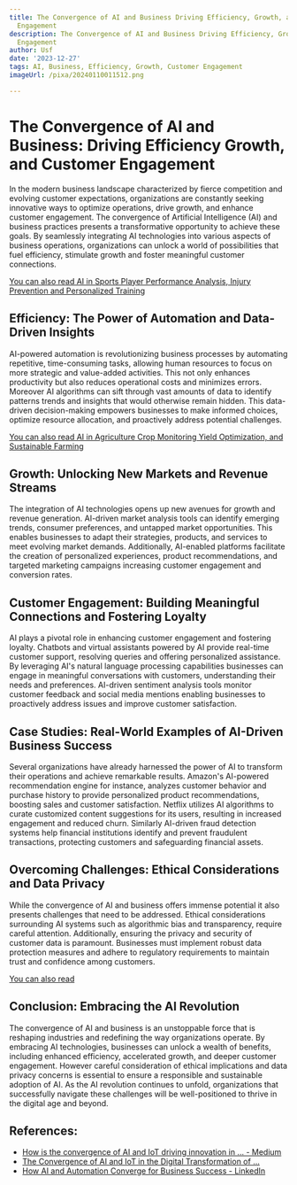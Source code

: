 ```yaml
---
title: The Convergence of AI and Business Driving Efficiency, Growth, and Customer
  Engagement
description: The Convergence of AI and Business Driving Efficiency, Growth, and Customer
  Engagement
author: Usf
date: '2023-12-27'
tags: AI, Business, Efficiency, Growth, Customer Engagement
imageUrl: /pixa/20240110011512.png

---
```

#  The  Convergence of AI and Business: Driving Efficiency  Growth, and Customer Engagement

In  the modern business landscape characterized by fierce competition and evolving customer expectations, organizations are constantly seeking innovative  ways to optimize  operations, drive growth, and  enhance customer engagement. The convergence of  Artificial Intelligence (AI)  and business  practices presents a transformative opportunity to achieve these goals. By seamlessly integrating AI technologies into  various aspects of business operations,  organizations can unlock a world of possibilities that fuel  efficiency, stimulate growth and foster meaningful  customer connections.

[You can also read  AI in Sports Player Performance Analysis, Injury Prevention and Personalized Training](AI%20in%20Sports%20Player%20Performance%20Analysis%2C%20Injury%20Prevention%2C%20and%20Personalized%20Training)


## Efficiency: The Power of Automation and Data-Driven Insights

AI-powered automation is revolutionizing business processes by automating repetitive, time-consuming  tasks, allowing human resources to focus on more strategic and value-added activities. This not only enhances productivity  but also reduces operational costs and minimizes errors. Moreover AI algorithms can sift through vast amounts of  data to identify patterns trends  and  insights that  would otherwise remain hidden. This data-driven decision-making empowers businesses to  make informed choices, optimize resource allocation, and proactively address potential challenges.

[You can also read  AI  in Agriculture Crop Monitoring Yield Optimization, and Sustainable Farming](AI%20in%20Agriculture%20Crop%20Monitoring%2C%20Yield%20Optimization%2C%20and%20Sustainable%20Farming)


## Growth: Unlocking New Markets and Revenue Streams

The integration of AI technologies opens up new avenues for growth and revenue  generation. AI-driven market analysis tools can identify emerging trends, consumer preferences, and untapped market opportunities. This enables businesses to adapt  their strategies, products, and services to meet evolving market demands. Additionally, AI-enabled platforms facilitate the creation of personalized  experiences, product recommendations, and targeted marketing campaigns increasing customer engagement and conversion rates.

## Customer Engagement:  Building Meaningful Connections  and Fostering Loyalty

AI plays a pivotal role in enhancing customer engagement and fostering loyalty. Chatbots and virtual assistants powered  by AI provide real-time customer support, resolving  queries and offering personalized assistance. By leveraging AI's natural language processing capabilities businesses can engage  in meaningful conversations with customers,  understanding their needs and preferences. AI-driven sentiment analysis tools monitor customer feedback  and  social media mentions enabling businesses to  proactively address issues and improve customer satisfaction.

## Case Studies: Real-World  Examples of AI-Driven  Business Success

Several organizations have already harnessed the power of AI to transform their operations and achieve remarkable  results. Amazon's AI-powered recommendation engine for instance,  analyzes customer behavior and purchase history to provide personalized product recommendations, boosting sales and customer  satisfaction. Netflix utilizes AI algorithms to curate customized content suggestions for its users, resulting in increased engagement  and reduced churn. Similarly AI-driven fraud detection systems help financial institutions identify and prevent fraudulent transactions, protecting  customers  and safeguarding financial assets.

## Overcoming  Challenges: Ethical Considerations and Data Privacy

While the convergence of AI and business offers immense potential it also presents challenges that need to be addressed. Ethical considerations surrounding AI systems such as algorithmic bias and  transparency, require careful attention. Additionally, ensuring the privacy and security  of customer data  is paramount. Businesses must implement  robust data protection  measures and adhere to regulatory  requirements to maintain trust and confidence among customers.

[You can also read ]()


## Conclusion: Embracing the AI Revolution

The convergence of AI and business is an unstoppable force that is reshaping industries and redefining the way organizations  operate. By embracing AI technologies, businesses can unlock a wealth of benefits, including  enhanced  efficiency, accelerated growth,  and deeper customer  engagement. However careful consideration of ethical implications and data privacy concerns is essential to ensure a responsible and sustainable adoption of AI. As the  AI revolution continues to unfold, organizations that successfully navigate these challenges will be  well-positioned to thrive in the digital age and beyond.

## References:
- [How is the convergence of AI and IoT driving innovation in ... - Medium](https://medium.com/@yagnesh.pandya/how-is-the-convergence-of-ai-and-iot-driving-innovation-in-the-fourth-industrial-revolution-d4bde465c32d)
- [The Convergence of AI and IoT in the Digital Transformation of ...](https://utilitiesone.com/the-convergence-of-ai-and-iot-in-the-digital-transformation-of-communication-infrastructure)
- [How AI and Automation Converge for Business Success - LinkedIn](https://www.linkedin.com/pulse/how-ai-automation-converge-business-success-chris-colwell)
